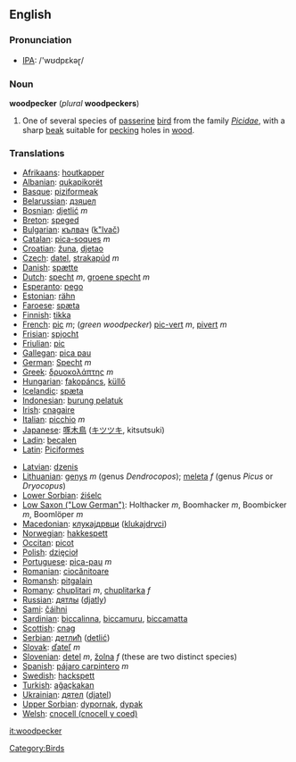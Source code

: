 ==English==
=== Pronunciation ===
*[[w:IPA|IPA]]: /'wʊdpɛkəɽ/

=== Noun ===
'''woodpecker''' (''plural'' '''woodpeckers''')

# One of several species of [[passerine]] [[bird]] from the family ''[[Picidae]]'', with a sharp [[beak]] suitable for [[peck]]ing holes in [[wood]].

=== Translations ===
{{top}}
*[[Afrikaans]]: [[houtkapper]]
*[[Albanian]]: [[qukapikorët]]
*[[Basque]]: [[piziformeak]]
*[[Belarussian]]: [[дзяцел]]
*[[Bosnian]]: [[djetlić]] ''m''
*[[Breton]]: [[speged]]
*[[Bulgarian]]: [[кълвач]] ([[k"lvač]])
*[[Catalan]]: [[pica-soques]] ''m''
*[[Croatian]]: [[žuna]], [[djetao]]
*[[Czech]]: [[datel]], [[strakapúd]] ''m''
*[[Danish]]: [[spætte]]
*[[Dutch]]: [[specht]] ''m'', [[groene specht]] ''m''
*[[Esperanto]]: [[pego]]
*[[Estonian]]: [[rähn]]
*[[Faroese]]: [[spæta]]
*[[Finnish]]: [[tikka]]
*[[French]]: [[pic]] ''m''; (''green woodpecker'') [[pic-vert]] ''m'', [[pivert]] ''m''
*[[Frisian]]: [[spjocht]]
*[[Friulian]]: [[pic]]
*[[Gallegan]]: [[pica pau]]
*[[German]]: [[Specht]] ''m''
*[[Greek]]: [[δρυοκολάπτης]] ''m''
*[[Hungarian]]: [[fakopáncs]], [[küllő]]
*[[Icelandic]]: [[spæta]]
*[[Indonesian]]: [[burung pelatuk]]
*[[Irish]]: [[cnagaire]]
*[[Italian]]: [[picchio]] ''m''
*[[Japanese]]: [[啄木鳥]] ([[キツツキ]], kitsutsuki)
*[[Ladin]]: [[becalen]]
*[[Latin]]: [[Piciformes]] '' ''
{{mid}}
*[[Latvian]]: [[dzenis]]
*[[Lithuanian]]: [[genys]] ''m'' (genus ''Dendrocopos''); [[meleta]] ''f'' (genus ''Picus'' or ''Dryocopus'')
*[[Lower Sorbian]]: [[źiśelc]]
*[[Low Saxon ("Low German")]]: Holthacker ''m'', Boomhacker ''m'', Boombicker ''m'', Boomlöper ''m''
*[[Macedonian]]: [[клукаjдрвци]] ([[klukajdrvci]])
*[[Norwegian]]: [[hakkespett]]
*[[Occitan]]: [[picot]]
*[[Polish]]: [[dzięcioł]] '' ''
*[[Portuguese]]: [[pica-pau]] ''m''
*[[Romanian]]: [[ciocănitoare]]
*[[Romansh]]: [[pitgalain]]
*[[Romany]]: [[chuplitari]] ''m'', [[chuplitarka]] ''f''
*[[Russian]]: [[дятлы]] ([[djatly]]) '' ''
*[[Sami]]: [[čáihni]]
*[[Sardinian]]: [[biccalinna]], [[biccamuru]], [[biccamatta]]
*[[Scottish]]: [[cnag]]
*[[Serbian]]: [[детлић]] ([[detlić]])
*[[Slovak]]: [[ďateľ]] ''m''
*[[Slovenian]]: [[detel]] ''m'', [[žolna]] ''f'' (these are two distinct species)
*[[Spanish]]: [[pájaro carpintero]] ''m''
*[[Swedish]]: [[hackspett]]
*[[Turkish]]: [[ağaçkakan]]
*[[Ukrainian]]: [[дятел]] ([[djatel]])
*[[Upper Sorbian]]: [[dypornak]], [[dypak]]
*[[Welsh]]: [[cnocell (cnocell y coed)]]
{{bottom}}
[[Category:Birds]]

[[it:woodpecker]]